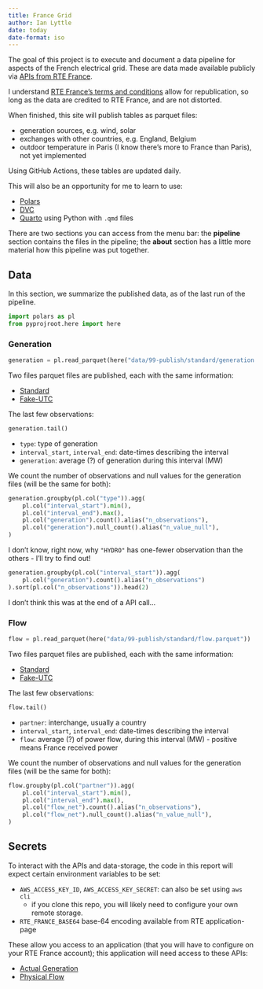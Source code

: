 ```yaml
---
title: France Grid
author: Ian Lyttle
date: today
date-format: iso
---
```


The goal of this project is to execute and document a data pipeline for aspects of the French electrical grid.
These are data made available publicly via [APIs from RTE France](https://data.rte-france.com/).

I understand [RTE France's terms and conditions](https://data.rte-france.com/cgu) allow for republication, so long as the data are credited to RTE France, and are not distorted. 

When finished, this site will publish tables as parquet files:

- generation sources, e.g. wind, solar
- exchanges with other countries, e.g. England, Belgium
- outdoor temperature in Paris (I know there's more to France than Paris), not yet implemented

Using GitHub Actions, these tables are updated daily.

This will also be an opportunity for me to learn to use:

- [Polars](https://www.pola.rs/)
- [DVC](https://dvc.org/)
- [Quarto](https://quarto.org/) using Python with `.qmd` files

There are two sections you can access from the menu bar: the **pipeline** section contains the files in the pipeline; the **about** section has a little more material how this pipeline was put together. 

## Data

In this section, we summarize the published data, as of the last run of the pipeline.

```python
import polars as pl
from pyprojroot.here import here
```

### Generation

```python
generation = pl.read_parquet(here("data/99-publish/standard/generation.parquet"))
```

Two files parquet files are published, each with the same information:

 - [Standard](/data/99-publish/standard/generation.parquet)
 - [Fake-UTC](/data/99-publish/fake-utc/generation.parquet)

The last few observations:

```python
generation.tail()
```

- `type`: type of generation
- `interval_start`, `interval_end`: date-times describing the interval
- `generation`: average (?) of generation during this interval (MW)

We count the number of observations and null values for the generation files (will be the same for both):

```python
generation.groupby(pl.col("type")).agg(
    pl.col("interval_start").min(),
    pl.col("interval_end").max(),
    pl.col("generation").count().alias("n_observations"),
    pl.col("generation").null_count().alias("n_value_null"),
)
```

I don't know, right now, why `"HYDRO"` has one-fewer observation than the others - I'll try to find out!

```python
generation.groupby(pl.col("interval_start")).agg(
    pl.col("generation").count().alias("n_observations")
).sort(pl.col("n_observations")).head(2)
```

I don't think this was at the end of a API call...

### Flow

```python
flow = pl.read_parquet(here("data/99-publish/standard/flow.parquet"))
```

Two files parquet files are published, each with the same information:

 - [Standard](/data/99-publish/standard/flow.parquet)
 - [Fake-UTC](/data/99-publish/fake-utc/flow.parquet)

 The last few observations:

```python
flow.tail()
```

- `partner`: interchange, usually a country
- `interval_start`, `interval_end`: date-times describing the interval
- `flow`: average (?) of power flow, during this interval (MW) - positive means France received power

We count the number of observations and null values for the generation files (will be the same for both):

```python
flow.groupby(pl.col("partner")).agg(
    pl.col("interval_start").min(),
    pl.col("interval_end").max(),
    pl.col("flow_net").count().alias("n_observations"),
    pl.col("flow_net").null_count().alias("n_value_null"),
)
```

## Secrets

To interact with the APIs and data-storage, the code in this report will expect certain environment variables to be set:

- `AWS_ACCESS_KEY_ID`, `AWS_ACCESS_KEY_SECRET`: can also be set using `aws cli`
  - if you clone this repo, you will likely need to configure your own remote storage.

- `RTE_FRANCE_BASE64` base-64 encoding available from RTE application-page

These allow you access to an application (that you will have to configure on your RTE France account); this application will need access to these APIs:

- [Actual Generation](https://data.rte-france.com/catalog/-/api/generation/Actual-Generation/v1.1)
- [Physical Flow](https://data.rte-france.com/catalog/-/api/exchanges/Physical-Flow/v1.0)
